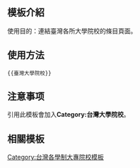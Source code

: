 <includeonly><!-- 在這裡加入模板的保護標識 --></includeonly><noinclude>{{Documentation subpage}}</noinclude>
<!-- 在本行下編輯模板說明 -->

== 模板介紹 ==

使用目的：連結臺灣各所大學院校的條目頁面。

== 使用方法 ==

<pre>{{臺灣大學院校}}</pre>

== 注意事项 ==

引用此模板會加入'''Category:台灣大學院校'''。

== 相關模板 ==

{{台灣高等教育模板導航}}

<includeonly>
<!-- 本行下加入模板的分類 -->
[[Category:台灣各學制大專院校模板]]
</includeonly>